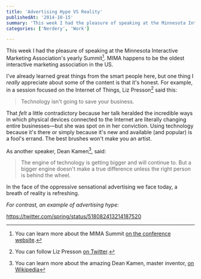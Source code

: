```yaml
---
title: 'Advertising Hype VS Reality'
publishedAt: '2014-10-15'
summary: 'This week I had the pleasure of speaking at the Minnesota Interactive Marketing Association's yearly Summit[^1]. MIMA happens to be the oldest interactive marketing association in the US.'
categories: ['Nerdery', 'Work']

---
```


This week I had the pleasure of speaking at the Minnesota Interactive Marketing Association's yearly Summit[^1]. MIMA happens to be the oldest interactive marketing association in the US.

I've already learned great things from the smart people here, but one thing I *really* appreciate about some of the content is that it's honest. For example, in a session focused on the Internet of Things, Liz Presson[^2] said this:

> Technology isn't going to save your business.

That *felt* a little contradictory because her talk heralded the incredible ways in which physical devices connected to the Internet are literally changing entire businesses—but she was spot on in her conviction. Using technology because it's there or simply because it's new and available (and popular) is a fool's errand. The best brushes won't make you an artist.

As another speaker, Dean Kamen[^3], said:

> The engine of technology is getting bigger and will continue to. But a bigger engine doesn't make a true difference unless the right person is behind the wheel.

In the face of the oppressive sensational advertising we face today, a breath of reality is refreshing.

*For contrast, an example of advertising hype:*

https://twitter.com/spring/status/518082413214187520

[^1]: You can learn more about the MIMA Summit [on the conference website](http://2014.mimasummit.org/).

[^2]: You can follow Liz Presson [on Twitter](https://twitter.com/HeyElleCP).

[^3]: You can learn more about the amazing Dean Kamen, master inventor, [on Wikipedia](https://en.wikipedia.org/wiki/Dean_Kamen)
